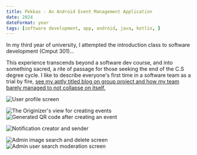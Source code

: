 ```yaml
---
title: Pekkas - An Android Event Management Application
date: 2024
dateFormat: year
tags: [software development, app, android, java, kotlin, ]
---
```


In my third year of university, I attempted the introduction class to software development (Cmput 301)...

This experience transcends beyond a software dev course, and into something sacred, a rite of passage for those seeking the end of the C.S degree cycle. I like to describe everyone's first time in a software team as a trial by fire, [see my aptly titled blog on group project and how my team barely managed to not collapse on itself.](/blog/first-group-project)

![User profile screen](./Screenshot_20250705_213717_mini-pekkas.avif)

![The Originizer's view for creating events](./Screenshot_20250705_213403_mini-pekkas.avif)
![Generated QR code after creating an event](./Screenshot_20250705_213547_mini-pekkas.avif)

![Notification creator and sender](./Screenshot_20250705_213705_mini-pekkas.avif)

![Admin image search and delete screen](./Screenshot_20250705_213750_mini-pekkas.avif)
![Admin user search moderation screen](./Screenshot_20250705_213824_mini-pekkas.avif)